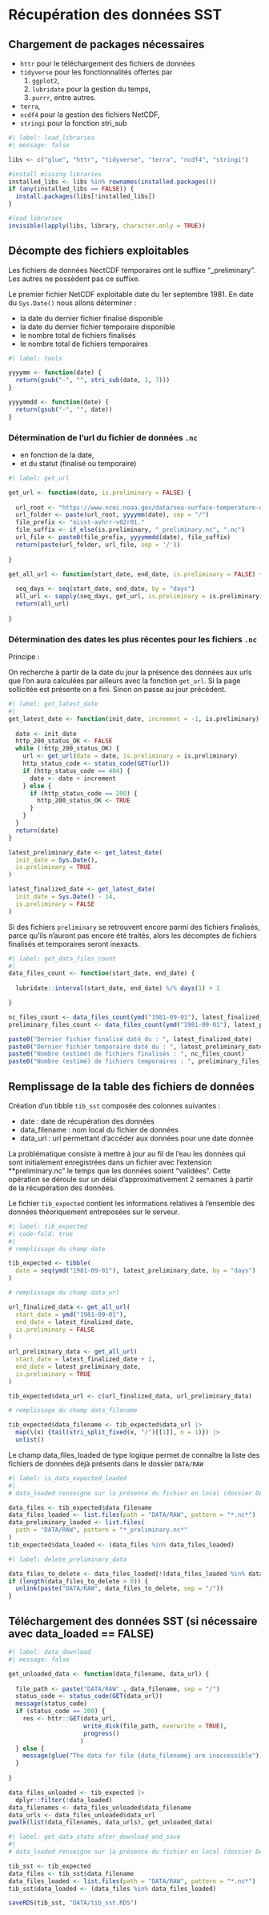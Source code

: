 # Récupération des données SST

## Chargement de packages nécessaires

-   `httr` pour le téléchargement des fichiers de données
-   `tidyverse` pour les fonctionnalités offertes par
    1.  `ggplot2`,
    2.  `lubridate` pour la gestion du temps,
    3.  `purrr`, entre autres.
-   `terra`,
-   `ncdf4` pour la gestion des fichiers NetCDF,
-   `stringi` pour la fonction stri_sub 

```r
#| label: load_libraries
#| message: false

libs <- c("glue", "httr", "tidyverse", "terra", "ncdf4", "stringi")

#install missing libraries
installed_libs <- libs %in% rownames(installed.packages())
if (any(installed_libs == FALSE)) {
  install.packages(libs[!installed_libs])
}

#load libraries
invisible(lapply(libs, library, character.only = TRUE))

```

## Décompte des fichiers exploitables 

Les fichiers de données NectCDF temporaires ont le suffixe "\_preliminary".   
Les autres ne possèdent pas ce suffixe.

Le premier fichier NetCDF exploitable date du 1er septembre 1981. 
En date du `Sys.Date()` nous allons déterminer :

- la date du dernier fichier finalisé disponible
- la date du dernier fichier temporaire disponible
- le nombre total de fichiers finalisés
- le nombre total de fichiers temporaires

```r
#| label: tools

yyyymm <- function(date) {
  return(gsub("-", "", stri_sub(date, 1, 7)))
}

yyyymmdd <- function(date) { 
  return(gsub("-", "", date))
}
```

### Détermination de l'url du fichier de données `.nc` 

- en fonction de la date,
- et du statut (finalisé ou temporaire)

```r
#| label: get_url

get_url <- function(date, is.preliminary = FALSE) {
  
  url_root <- "https://www.ncei.noaa.gov/data/sea-surface-temperature-optimum-interpolation/v2.1/access/avhrr"
  url_folder <- paste(url_root, yyyymm(date), sep = "/")
  file_prefix <- "oisst-avhrr-v02r01."
  file_suffix <- if_else(is.preliminary, "_preliminary.nc", ".nc")
  url_file <- paste0(file_prefix, yyyymmdd(date), file_suffix)
  return(paste(url_folder, url_file, sep = '/'))
  
}

get_all_url <- function(start_date, end_date, is.preliminary = FALSE) {
  
  seq_days <- seq(start_date, end_date, by = "days")
  all_url <- sapply(seq_days, get_url, is.preliminary = is.preliminary)
  return(all_url)
  
}

```

### Détermination des dates les plus récentes pour les fichiers `.nc`

Principe :

On recherche à partir de la date du jour la présence des données aux urls que l'on aura calculées par ailleurs avec la fonction `get_url`.
Si la page sollicitée est présente on a fini. Sinon on passe au jour précédent.

```r
#| label: get_latest_date
#| 
get_latest_date <- function(init_date, increment = -1, is.preliminary) {
  
  date <- init_date
  http_200_status_OK <- FALSE
  while (!http_200_status_OK) {
    url <- get_url(date = date, is.preliminary = is.preliminary)
    http_status_code <- status_code(GET(url))
    if (http_status_code == 404) { 
      date <- date + increment
    } else {
      if (http_status_code == 200) { 
        http_200_status_OK <- TRUE 
      }
    }
  }
  return(date)
}

latest_preliminary_date <- get_latest_date(
  init_date = Sys.Date(),
  is.preliminary = TRUE
)

latest_finalized_date <- get_latest_date(
  init_date = Sys.Date() - 14,
  is.preliminary = FALSE
)

```

::: {.callout-note}

Si des fichiers `preliminary` se retrouvent encore parmi des fichiers finalisés, parce qu'ils n'auront pas encore été traités, alors les décomptes de fichiers finalisés et temporaires seront inexacts.

:::

```r
#| label: get_data_files_count
#| 
data_files_count <- function(start_date, end_date) {
  
  lubridate::interval(start_date, end_date) %/% days(1) + 1

}

nc_files_count <- data_files_count(ymd("1981-09-01"), latest_finalized_date)
preliminary_files_count <- data_files_count(ymd("1981-09-01"), latest_preliminary_date)

paste0("Dernier fichier finalisé daté du : ", latest_finalized_date)
paste0("Dernier fichier temporaire daté du : ", latest_preliminary_date)
paste0("Nombre (estimé) de fichiers finalisés : ", nc_files_count)
paste0("Nombre (estimé) de fichiers temporaires : ", preliminary_files_count)

```

## Remplissage de la table des fichiers de données

Création d'un tibble `tib_sst` composée des colonnes suivantes :

- date : date de récupération des données
- data_filename : nom local du fichier de données
- data_url : url permettant d'accéder aux données pour une date donnée

::: {.callout-note}

La problématique consiste à mettre à jour au fil de l'eau les données qui sont initialement enregistrées dans un fichier avec l'extension **preliminary.nc" le temps que les données soient "validées". Cette opération se déroule sur un délai d'approximativement 2 semaines à partir de la récupération des données.

:::

Le fichier `tib_expected` contient les informations relatives à l'ensemble des données théoriquement entreposées sur le serveur.

```r
#| label: tib_expected
#| code-fold: true
#| 
# remplissage du champ date

tib_expected <- tibble(
  date = seq(ymd("1981-09-01"), latest_preliminary_date, by = "days")
)

# remplissage du champ data_url

url_finalized_data <- get_all_url(
  start_date = ymd("1981-09-01"),
  end_date = latest_finalized_date,
  is.preliminary = FALSE
)
  
url_preliminary_data <- get_all_url(
  start_date = latest_finalized_date + 1,
  end_date = latest_preliminary_date,
  is.preliminary = TRUE
)

tib_expected$data_url <- c(url_finalized_data, url_preliminary_data)

# remplissage du champ data_filename

tib_expected$data_filename <- tib_expected$data_url |>
  map(\(x) {tail(stri_split_fixed(x, "/")[[1]], n = 1)}) |> 
  unlist()

```

Le champ data_files_loaded de type logique permet de connaître la liste des fichiers de données déjà présents dans le dossier `DATA/RAW`

```r
#| label: is_data_expected_loaded
#| 
# data_loaded renseigne sur la présence du fichier en local (dossier DATA/RAW)

data_files <- tib_expected$data_filename
data_files_loaded <- list.files(path = "DATA/RAW", pattern = "*.nc*")
data_preliminary_loaded <- list.files(
  path = "DATA/RAW", pattern = "*_preliminary.nc*"
)
tib_expected$data_loaded <- (data_files %in% data_files_loaded)

```


```r
#| label: delete_preliminary_data

data_files_to_delete <- data_files_loaded[!(data_files_loaded %in% data_files)]
if (length(data_files_to_delete > 0)) {
  unlink(paste("DATA/RAW", data_files_to_delete, sep = "/"))
}

```

## Téléchargement des données SST (si nécessaire avec data_loaded == FALSE)

```r
#| label: data_download
#| message: false

get_unloaded_data <- function(data_filename, data_url) {
  
  file_path <- paste("DATA/RAW" , data_filename, sep = "/")
  status_code <- status_code(GET(data_url))
  message(status_code)
  if (status_code == 200) {
    res <- httr::GET(data_url,
                     write_disk(file_path, overwrite = TRUE),
                     progress()
                    )
  } else {
    message(glue("The data for file {data_filename} are inaccessible"))
  }
  
}

data_files_unloaded <- tib_expected |> 
  dplyr::filter(!data_loaded)
data_filenames <- data_files_unloaded$data_filename
data_urls <- data_files_unloaded$data_url
pwalk(list(data_filenames, data_urls), get_unloaded_data)

```


```r
#| label: get_data_state_after_download_and_save
#| 
# data_loaded renseigne sur la présence du fichier en local (dossier DATA)

tib_sst <- tib_expected
data_files <- tib_sst$data_filename
data_files_loaded <- list.files(path = "DATA/RAW", pattern = "*.nc*")
tib_sst$data_loaded <- (data_files %in% data_files_loaded)

saveRDS(tib_sst, "DATA/tib_sst.RDS")

```
